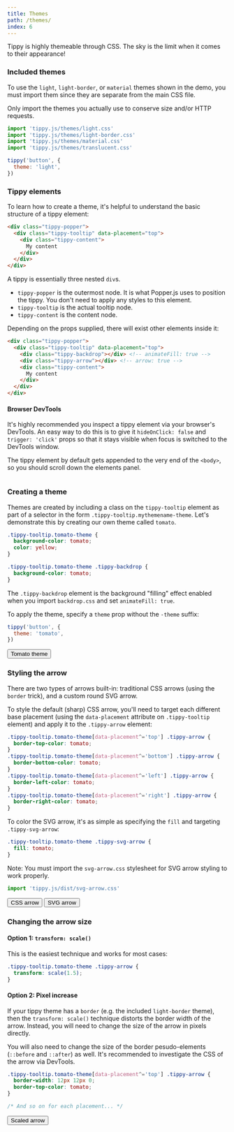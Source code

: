 ```yaml
---
title: Themes
path: /themes/
index: 6
---
```



Tippy is highly themeable through CSS. The sky is the limit when it comes to
their appearance!

### Included themes

To use the `light`, `light-border`, or `material` themes shown in the demo, you
must import them since they are separate from the main CSS file.

Only import the themes you actually use to conserve size and/or HTTP requests.

```js
import 'tippy.js/themes/light.css'
import 'tippy.js/themes/light-border.css'
import 'tippy.js/themes/material.css'
import 'tippy.js/themes/translucent.css'
```

```js
tippy('button', {
  theme: 'light',
})
```

### Tippy elements

To learn how to create a theme, it's helpful to understand the basic structure
of a tippy element:

<!-- prettier-ignore -->
```html
<div class="tippy-popper">
  <div class="tippy-tooltip" data-placement="top">
    <div class="tippy-content">
      My content
    </div>
  </div>
</div>
```

A tippy is essentially three nested `div`s.

- `tippy-popper` is the outermost node. It is what Popper.js uses to position
  the tippy. You don't need to apply any styles to this element.
- `tippy-tooltip` is the actual tooltip node.
- `tippy-content` is the content node.

Depending on the props supplied, there will exist other elements inside it:

<!-- prettier-ignore -->
```html
<div class="tippy-popper">
  <div class="tippy-tooltip" data-placement="top">
    <div class="tippy-backdrop"></div> <!-- animateFill: true -->
    <div class="tippy-arrow"></div> <!-- arrow: true -->
    <div class="tippy-content">
      My content
    </div>
  </div>
</div>
```

#### Browser DevTools

It's highly recommended you inspect a tippy element via your browser's DevTools.
An easy way to do this is to give it `hideOnClick: false` and `trigger: 'click'`
props so that it stays visible when focus is switched to the DevTools window.

The tippy element by default gets appended to the very end of the `<body>`, so
you should scroll down the elements panel.

<Image name="browser-devtools-tippy-element.jpg" />

### Creating a theme

Themes are created by including a class on the `tippy-tooltip` element as part
of a selector in the form `.tippy-tooltip.mythemename-theme`. Let's demonstrate
this by creating our own theme called `tomato`.

```css
.tippy-tooltip.tomato-theme {
  background-color: tomato;
  color: yellow;
}

.tippy-tooltip.tomato-theme .tippy-backdrop {
  background-color: tomato;
}
```

The `.tippy-backdrop` element is the background "filling" effect enabled when
you import `backdrop.css` and set `animateFill: true`.

To apply the theme, specify a `theme` prop without the `-theme` suffix:

```js
tippy('button', {
  theme: 'tomato',
})
```

<Demo>
  <Tippy theme="tomato">
    <Button>Tomato theme</Button>
  </Tippy>
</Demo>

### Styling the arrow

There are two types of arrows built-in: traditional CSS arrows (using the
`border` trick), and a custom round SVG arrow.

To style the default (sharp) CSS arrow, you'll need to target each different
base placement (using the `data-placement` attribute on `.tippy-tooltip`
element) and apply it to the `.tippy-arrow` element:

```css
.tippy-tooltip.tomato-theme[data-placement^='top'] .tippy-arrow {
  border-top-color: tomato;
}
.tippy-tooltip.tomato-theme[data-placement^='bottom'] .tippy-arrow {
  border-bottom-color: tomato;
}
.tippy-tooltip.tomato-theme[data-placement^='left'] .tippy-arrow {
  border-left-color: tomato;
}
.tippy-tooltip.tomato-theme[data-placement^='right'] .tippy-arrow {
  border-right-color: tomato;
}
```

To color the SVG arrow, it's as simple as specifying the `fill` and targeting
`.tippy-svg-arrow`:

<!-- prettier-ignore -->
```css
.tippy-tooltip.tomato-theme .tippy-svg-arrow {
  fill: tomato;
}
```

Note: You must import the `svg-arrow.css` stylesheet for SVG arrow styling to
work properly.

```js
import 'tippy.js/dist/svg-arrow.css'
```

<Demo>
  <Tippy theme="tomato">
    <Button>CSS arrow</Button>
  </Tippy>
  <Tippy theme="tomato" arrow="round">
    <Button>SVG arrow</Button>
  </Tippy>
</Demo>

### Changing the arrow size

#### Option 1: `transform: scale()`

This is the easiest technique and works for most cases:

```css
.tippy-tooltip.tomato-theme .tippy-arrow {
  transform: scale(1.5);
}
```

#### Option 2: Pixel increase

If your tippy theme has a `border` (e.g. the included `light-border` theme),
then the `transform: scale()` technique distorts the border width of the arrow.
Instead, you will need to change the size of the arrow in pixels directly.

You will also need to change the size of the border pesudo-elements (`::before`
and `::after`) as well. It's recommended to investigate the CSS of the arrow via
DevTools.

```css
.tippy-tooltip.tomato-theme[data-placement^='top'] .tippy-arrow {
  border-width: 12px 12px 0;
  border-top-color: tomato;
}

/* And so on for each placement... */
```

<Demo>
  <Tippy theme="tomato scaled-arrow" arrow>
    <Button>Scaled arrow</Button>
  </Tippy>
</Demo>

